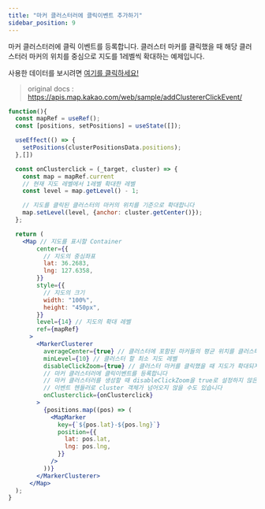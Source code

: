 ```yaml
---
title: "마커 클러스터러에 클릭이벤트 추가하기"
sidebar_position: 9
---
```


마커 클러스터러에 클릭 이벤트를 등록합니다. 클러스터 마커를 클릭했을 때 해당 클러스터러 마커의 위치를 중심으로 지도를 1레벨씩 확대하는 예제입니다.

사용한 데이터를 보시려면 [여기를 클릭하세요!](https://apis.map.kakao.com/download/web/data/chicken.json)

> original docs : https://apis.map.kakao.com/web/sample/addClustererClickEvent/

```jsx live
function(){
  const mapRef = useRef();
  const [positions, setPositions] = useState([]);

  useEffect(() => {
    setPositions(clusterPositionsData.positions);
  },[])

  const onClusterclick = (_target, cluster) => {
    const map = mapRef.current
    // 현재 지도 레벨에서 1레벨 확대한 레벨
    const level = map.getLevel() - 1;

    // 지도를 클릭된 클러스터의 마커의 위치를 기준으로 확대합니다
    map.setLevel(level, {anchor: cluster.getCenter()});
  };

  return (
    <Map // 지도를 표시할 Container
        center={{
          // 지도의 중심좌표
          lat: 36.2683,
          lng: 127.6358,
        }}
        style={{
          // 지도의 크기
          width: "100%",
          height: "450px",
        }}
        level={14} // 지도의 확대 레벨
        ref={mapRef}
      >
        <MarkerClusterer
          averageCenter={true} // 클러스터에 포함된 마커들의 평균 위치를 클러스터 마커 위치로 설정
          minLevel={10} // 클러스터 할 최소 지도 레벨
          disableClickZoom={true} // 클러스터 마커를 클릭했을 때 지도가 확대되지 않도록 설정한다
          // 마커 클러스터러에 클릭이벤트를 등록합니다
          // 마커 클러스터러를 생성할 때 disableClickZoom을 true로 설정하지 않은 경우
          // 이벤트 헨들러로 cluster 객체가 넘어오지 않을 수도 있습니다
          onClusterclick={onClusterclick}
        >
          {positions.map((pos) => (
            <MapMarker
              key={`${pos.lat}-${pos.lng}`}
              position={{
                lat: pos.lat,
                lng: pos.lng,
              }}
            />
          ))}
        </MarkerClusterer>
      </Map>
  );
}
```
